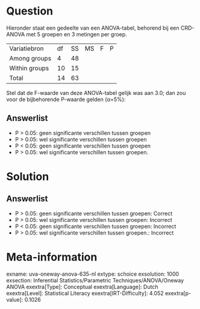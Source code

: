 Question
========

Hieronder staat een gedeelte van een ANOVA-tabel, behorend bij een
CRD-ANOVA met 5 groepen en 3 metingen per groep.

  --------------- ---- ---- ---- --- ---
  Variatiebron    df   SS   MS   F   P
  Among groups    4    48            
  Within groups   10   15            
  Total           14   63            
  --------------- ---- ---- ---- --- ---

Stel dat de F-waarde van deze ANOVA-tabel gelijk was aan 3.0; dan zou
voor de bijbehorende P-waarde gelden (α=5%):

Answerlist
----------

* P > 0.05: geen significante verschillen tussen groepen
* P > 0.05: wel significante verschillen tussen groepen
* P < 0.05: geen significante verschillen tussen groepen
* P > 0.05: wel significante verschillen tussen groepen.

Solution
========

Answerlist
----------

* P > 0.05: geen significante verschillen tussen groepen: Correct
* P > 0.05: wel significante verschillen tussen groepen: Incorrect
* P < 0.05: geen significante verschillen tussen groepen: Incorrect
* P > 0.05: wel significante verschillen tussen groepen.: Incorrect

Meta-information
================
exname: uva-oneway-anova-635-nl
extype: schoice
exsolution: 1000
exsection: Inferential Statistics/Parametric Techniques/ANOVA/Oneway ANOVA
exextra[Type]: Conceptual
exextra[Language]: Dutch
exextra[Level]: Statistical Literacy
exextra[IRT-Difficulty]: 4.052
exextra[p-value]: 0.1026
